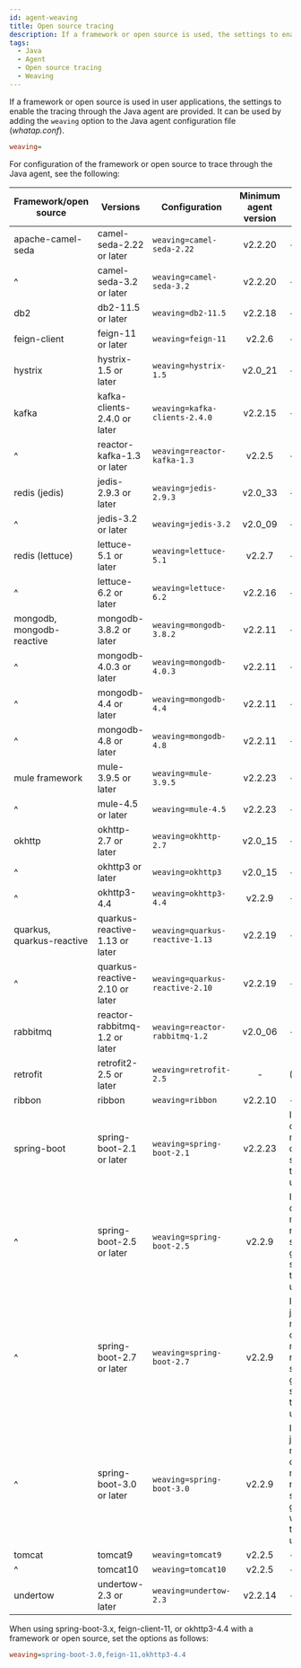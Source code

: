 ```yaml
---
id: agent-weaving
title: Open source tracing
description: If a framework or open source is used, the settings to enable the tracing through the Java agent are provided.
tags:
  - Java
  - Agent
  - Open source tracing
  - Weaving
---
```


If a framework or open source is used in user applications, the settings to enable the tracing through the Java agent are provided. It can be used by adding the `weaving` option to the Java agent configuration file (_whatap.conf_).

```ini title='${WHATAP_HOME}/whatap.conf'
weaving=  
```

For configuration of the framework or open source to trace through the Java agent, see the following:

<div class='weaving-table'>

| Framework/open source     | Versions                       | Configuration                   |                              Minimum agent version                              | Remarks                                                                                                                               |
| ------------------------- | ------------------------------ | ------------------------------- | :-----------------------------------------------------------------------------: | ------------------------------------------------------------------------------------------------------------------------------------- |
| apache-camel-seda         | camel-seda-2.22 or later       | `weaving=camel-seda-2.22`       |   <Link to="../release-notes/java/java-2_2_20" target="_blank">v2.2.20</Link>   | -                                                                                                                                     |
| ^                         | camel-seda-3.2 or later        | `weaving=camel-seda-3.2`        |   <Link to="../release-notes/java/java-2_2_20" target="_blank">v2.2.20</Link>   | -                                                                                                                                     |
| db2                       | db2-11.5 or later              | `weaving=db2-11.5`              |   <Link to="../release-notes/java/java-2_2_18" target="_blank">v2.2.18</Link>   | -                                                                                                                                     |
| feign-client              | feign-11 or later              | `weaving=feign-11`              |    <Link to="../release-notes/java/java-2_2_6" target="_blank">v2.2.6</Link>    | -                                                                                                                                     |
| hystrix                   | hystrix-1.5 or later           | `weaving=hystrix-1.5`           | <Link to="../release-notes/java/java-2_0#v20_21" target="_blank">v2.0_21</Link> | -                                                                                                                                     |
| kafka                     | kafka-clients-2.4.0 or later   | `weaving=kafka-clients-2.4.0`   |   <Link to="../release-notes/java/java-2_2_15" target="_blank">v2.2.15</Link>   | -                                                                                                                                     |
| ^                         | reactor-kafka-1.3 or later     | `weaving=reactor-kafka-1.3`     |    <Link to="../release-notes/java/java-2_2_5" target="_blank">v2.2.5</Link>    | -                                                                                                                                     |
| redis (jedis)             | jedis-2.9.3 or later           | `weaving=jedis-2.9.3`           | <Link to="../release-notes/java/java-2_0#v20_33" target="_blank">v2.0_33</Link> | -                                                                                                                                     |
| ^                         | jedis-3.2 or later             | `weaving=jedis-3.2`             | <Link to="../release-notes/java/java-2_0#v20_09" target="_blank">v2.0_09</Link> | -                                                                                                                                     |
| redis (lettuce)           | lettuce-5.1 or later           | `weaving=lettuce-5.1`           |    <Link to="../release-notes/java/java-2_2_7" target="_blank">v2.2.7</Link>    | -                                                                                                                                     |
| ^                         | lettuce-6.2 or later           | `weaving=lettuce-6.2`           |   <Link to="../release-notes/java/java-2_2_16" target="_blank">v2.2.16</Link>   | -                                                                                                                                     |
| mongodb, mongodb-reactive | mongodb-3.8.2 or later         | `weaving=mongodb-3.8.2`         |   <Link to="../release-notes/java/java-2_2_11" target="_blank">v2.2.11</Link>   | -                                                                                                                                     |
| ^                         | mongodb-4.0.3 or later         | `weaving=mongodb-4.0.3`         |   <Link to="../release-notes/java/java-2_2_11" target="_blank">v2.2.11</Link>   | -                                                                                                                                     |
| ^                         | mongodb-4.4 or later           | `weaving=mongodb-4.4`           |   <Link to="../release-notes/java/java-2_2_11" target="_blank">v2.2.11</Link>   | -                                                                                                                                     |
| ^                         | mongodb-4.8 or later           | `weaving=mongodb-4.8`           |   <Link to="../release-notes/java/java-2_2_11" target="_blank">v2.2.11</Link>   | -                                                                                                                                     |
| mule framework            | mule-3.9.5 or later            | `weaving=mule-3.9.5`            |   <Link to="../release-notes/java/java-2_2_23" target="_blank">v2.2.23</Link>   | -                                                                                                                                     |
| ^                         | mule-4.5 or later              | `weaving=mule-4.5`              |   <Link to="../release-notes/java/java-2_2_23" target="_blank">v2.2.23</Link>   | -                                                                                                                                     |
| okhttp                    | okhttp-2.7 or later            | `weaving=okhttp-2.7`            | <Link to="../release-notes/java/java-2_0#v20_15" target="_blank">v2.0_15</Link> | -                                                                                                                                     |
| ^                         | okhttp3 or later               | `weaving=okhttp3`               | <Link to="../release-notes/java/java-2_0#v20_15" target="_blank">v2.0_15</Link> | -                                                                                                                                     |
| ^                         | okhttp3-4.4                    | `weaving=okhttp3-4.4`           |    <Link to="../release-notes/java/java-2_2_9" target="_blank">v2.2.9</Link>    | -                                                                                                                                     |
| quarkus, quarkus-reactive | quarkus-reactive-1.13 or later | `weaving=quarkus-reactive-1.13` |   <Link to="../release-notes/java/java-2_2_19" target="_blank">v2.2.19</Link>   | -                                                                                                                                     |
| ^                         | quarkus-reactive-2.10 or later | `weaving=quarkus-reactive-2.10` |   <Link to="../release-notes/java/java-2_2_19" target="_blank">v2.2.19</Link>   | -                                                                                                                                     |
| rabbitmq                  | reactor-rabbitmq-1.2 or later  | `weaving=reactor-rabbitmq-1.2`  | <Link to="../release-notes/java/java-2_0#v20_06" target="_blank">v2.0_06</Link> | -                                                                                                                                     |
| retrofit                  | retrofit2-2.5 or later         | `weaving=retrofit-2.5`          |                                        -                                        | (To be released)                                                                                                                      |
| ribbon                    | ribbon                         | `weaving=ribbon`                |   <Link to="../release-notes/java/java-2_2_10" target="_blank">v2.2.10</Link>   | -                                                                                                                                     |
| spring-boot               | spring-boot-2.1 or later       | `weaving=spring-boot-2.1`       |   <Link to="../release-notes/java/java-2_2_23" target="_blank">v2.2.23</Link>   | Including kafka-clients, r2dbc-mysql, spring-cloud-gateway, spring-webflux, tomcat9, and undertow                                     |
| ^                         | spring-boot-2.5 or later       | `weaving=spring-boot-2.5`       |    <Link to="../release-notes/java/java-2_2_9" target="_blank">v2.2.9</Link>    | Including kafka-clients, r2dbc-mysql, redis(lettuce), spring-cloud-gateway, spring-webflux, tomcat9, and undertow                     |
| ^                         | spring-boot-2.7 or later       | `weaving=spring-boot-2.7`       |    <Link to="../release-notes/java/java-2_2_9" target="_blank">v2.2.9</Link>    | Including jasync-r2dbc-mysql, kafka-clients, r2dbc-mysql, redis(lettuce), spring-cloud-gateway, spring-webflux, tomcat9, and undertow |
| ^                         | spring-boot-3.0 or later       | `weaving=spring-boot-3.0`       |    <Link to="../release-notes/java/java-2_2_9" target="_blank">v2.2.9</Link>    | Including jasync-r2dbc-mysql, kafka-clients, r2dbc-mysql, redis(lettuce), spring-cloud-gateway,spring-webflux, tomcat10, and undertow |
| tomcat                    | tomcat9                        | `weaving=tomcat9`               |    <Link to="../release-notes/java/java-2_2_5" target="_blank">v2.2.5</Link>    | -                                                                                                                                     |
| ^                         | tomcat10                       | `weaving=tomcat10`              |    <Link to="../release-notes/java/java-2_2_5" target="_blank">v2.2.5</Link>    | -                                                                                                                                     |
| undertow                  | undertow-2.3 or later          | `weaving=undertow-2.3`          |   <Link to="../release-notes/java/java-2_2_14" target="_blank">v2.2.14</Link>   | -                                                                                                                                     |

</div>

When using spring-boot-3.x, feign-client-11, or okhttp3-4.4 with a framework or open source, set the options as follows:

```ini title='whatap.conf'
weaving=spring-boot-3.0,feign-11,okhttp3-4.4
```
